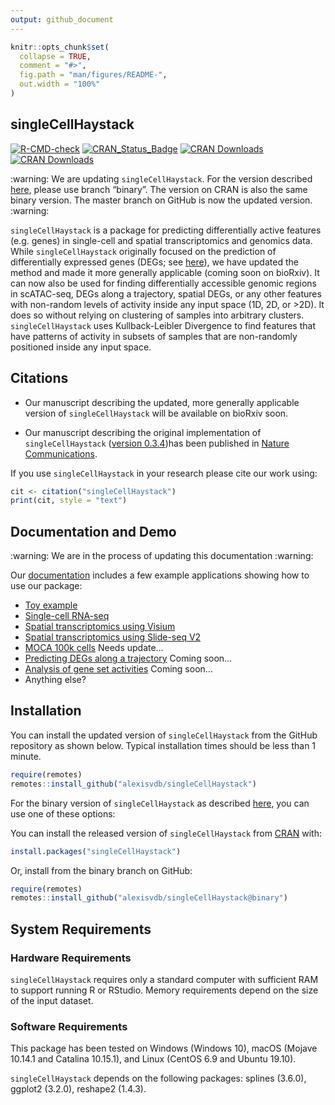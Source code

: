 ```yaml
---
output: github_document
---
```


<!-- README.md is generated from README.Rmd. Please edit that file -->

```r
knitr::opts_chunk$set(
  collapse = TRUE,
  comment = "#>",
  fig.path = "man/figures/README-",
  out.width = "100%"
)
```

## singleCellHaystack

<!-- badges: start -->
  [![R-CMD-check](https://github.com/alexisvdb/singleCellHaystack/actions/workflows/R-CMD-check.yaml/badge.svg)](https://github.com/alexisvdb/singleCellHaystack/actions/workflows/R-CMD-check.yaml)
  [![CRAN_Status_Badge](https://www.r-pkg.org/badges/version/singleCellHaystack)](https://cran.r-project.org/package=singleCellHaystack)
  [![CRAN Downloads](https://cranlogs.r-pkg.org/badges/singleCellHaystack)](https://cran.r-project.org/package=singleCellHaystack)
  [![CRAN Downloads](https://cranlogs.r-pkg.org/badges/grand-total/singleCellHaystack)](https://cran.r-project.org/package=singleCellHaystack)
<!-- badges: end -->

:warning: We are updating `singleCellHaystack`. For the version described [here](https://doi.org/10.1038/s41467-020-17900-3), please use branch "binary". The version on CRAN is also the same binary version. The master branch on GitHub is now the updated version. :warning:

`singleCellHaystack` is a package for predicting differentially active features (e.g. genes) in single-cell and spatial transcriptomics and genomics data. While `singleCellHaystack` originally focused on the prediction of differentially expressed genes (DEGs; see [here](https://doi.org/10.1038/s41467-020-17900-3)), we have updated the method and made it more generally applicable (coming soon on bioRxiv). It can now also be used for finding differentially accessible genomic regions in scATAC-seq, DEGs along a trajectory, spatial DEGs, or any other features with non-random levels of activity inside any input space (1D, 2D, or >2D). It does so without relying on clustering of samples into arbitrary clusters. `singleCellHaystack` uses Kullback-Leibler Divergence to find features that have patterns of activity in subsets of samples that are non-randomly positioned inside any input space.


## Citations

- Our manuscript describing the updated, more generally applicable version of `singleCellHaystack` will be available on bioRxiv soon.

- Our manuscript describing the original implementation of `singleCellHaystack` ([version 0.3.4](https://github.com/alexisvdb/singleCellHaystack/tree/binary))has been published in [Nature Communications](https://doi.org/10.1038/s41467-020-17900-3).

If you use `singleCellHaystack` in your research please cite our work using:

```r
cit <- citation("singleCellHaystack")
print(cit, style = "text")
```


## Documentation and Demo
:warning: We are in the process of updating this documentation :warning:

Our [documentation](https://alexisvdb.github.io/singleCellHaystack/) includes a few example applications showing how to use our package:

- [Toy example](https://alexisvdb.github.io/singleCellHaystack/articles/a01_toy_example.html)
- [Single-cell RNA-seq](https://alexisvdb.github.io/singleCellHaystack/articles/examples/a02_example_scRNAseq.html)
- [Spatial transcriptomics using Visium](https://alexisvdb.github.io/singleCellHaystack/articles/examples/a03_example_spatial_visium.html)
- [Spatial transcriptomics using Slide-seq V2](https://alexisvdb.github.io/singleCellHaystack/articles/examples/a04_example_spatial_slideseqV2.html)
- [MOCA 100k cells](https://alexisvdb.github.io/singleCellHaystack/articles/examples/a05_moca_100k.html) Needs update...
- [Predicting DEGs along a trajectory](https://alexisvdb.github.io/singleCellHaystack/articles/examples/a06_trajectory.html) Coming soon...
- [Analysis of gene set activities](https://alexisvdb.github.io/singleCellHaystack/articles/examples/a07_gene_sets.html) Coming soon...
- Anything else?



## Installation

You can install the updated version of `singleCellHaystack` from the GitHub repository as shown below. Typical installation times should be less than 1 minute.

``` r
require(remotes)
remotes::install_github("alexisvdb/singleCellHaystack")
```

For the binary version of `singleCellHaystack` as described [here](https://doi.org/10.1038/s41467-020-17900-3), you can use one of these options:

You can install the released version of `singleCellHaystack` from [CRAN](https://CRAN.R-project.org/package=singleCellHaystack) with:

``` r
install.packages("singleCellHaystack")
```
Or, install from the binary branch on GitHub:

``` r
require(remotes)
remotes::install_github("alexisvdb/singleCellHaystack@binary")
```


## System Requirements

### Hardware Requirements

`singleCellHaystack` requires only a standard computer with sufficient RAM to support running R or RStudio. Memory requirements depend on the size of the input dataset.

### Software Requirements

This package has been tested on Windows (Windows 10), macOS (Mojave 10.14.1 and Catalina 10.15.1), and Linux (CentOS 6.9 and Ubuntu 19.10).

`singleCellHaystack` depends on the following packages: splines (3.6.0), ggplot2 (3.2.0), reshape2 (1.4.3).


